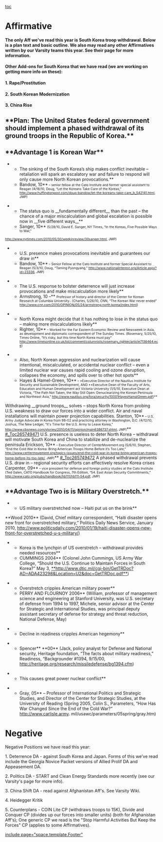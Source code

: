 [[toc]]
=Affirmative= 
====The only Aff we've read this year is South Korea troop withdrawal. Below is a plan text and basic outline. We also may read any other Affirmatives written by our Varsity teams this year. See their page for more information.==== 
==== ==== 
====Other Add-ons for South Korea that we have read (we are working on getting more info on these):==== 
==== ==== 
====1. Rape/Prostitution==== 
====2. South Korean Modernization==== 
====3. China Rise==== 

==**Plan: The United States federal government should implement a phased withdrawal of its ground troops in the Republic of Korea.**== 
== == 
==**Advantage 1 is Korean War**== 
**The sinking of the South Korea’s ship makes conflict inevitable – retaliation will spark an escalatory war and failure to respond will only cause more North Korean provocations.**
**Bandow, 10**<span style="font-size: 8pt;"> – senior fellow at the Cato Institute and former special assistant to Reagan (4/18/10, Doug, “Let the Koreans Take Care of the Koreas,” [[http://www.huffingtonpost.com/doug-bandow/let-the-koreans-take-care_b_542141.html]], JMP)</span>

**The status quo is __fundamentally different__ than the past – the chance of a major miscalculation and global escalation is possible now in __five different ways__**
**Sanger, 10**<span style="font-size: 8pt;"> (5/28/10, David E. Sanger, NY Times, “In the Koreas, Five Possible Ways to War,”</span>
<span style="font-size: 8pt;">[[http://www.nytimes.com/2010/05/30/weekinreview/30sanger.html]], JMP)</span>

**U.S. presence makes provocations inevitable and guarantees our draw in**
**Bandow, 10**<span style="font-size: 8pt;"> – Senior Fellow at the Cato Institute and former Special Assistant to Reagan (5/3/10, Doug, “Taming Pyongyang,” [[http://www.nationalinterest.org/Article.aspx?id=23336]], JMP)</span>

**The U.S. response to bolster deterrence will just increase provocations and make miscalculation more likely**
**Armstrong, 10 –** <span style="font-size: 8pt;">Professor of history and director of the Center for Korean Research at Columbia University.. (Charles, 5/26/10, CNN, “The Korean War never ended” [[http://www.cnn.com/2010/OPINION/05/24/armstrong.north.korea/index.html]])</span>

**North Korea might decide that it has nothing to lose in the status quo – making more miscalculations likely**
**Righter, 10**<span style="font-size: 8pt;"> – Worked for the Far Eastern Economic Review and Newsweek in Asia, as development and diplomatic correspondent of The Sunday Times. (Rosemary, 5/25/10, Times Online, “It’s risky, but this time North Korea must pay” [[http://www.timesonline.co.uk/tol/comment/columnists/rosemary_righter/article7136464.ece]])</span>

**Also, North Korean aggression and nuclearization will cause intentional, miscalculated, or accidental nuclear conflict – even a limited nuclear war causes rapid cooling and ozone disruption, collapses the economy, and spills over to other hot spots**
**Hayes & Hamel-Green, 10**<span style="font-size: 8pt;"> – *Executive Director of the Nautilus Institute for Security and Sustainable Development, AND **Executive Dean of the Faculty of Arts, Education and Human Development act Victoria University (1/5/10, Executive Dean at Victoria, “The Path Not Taken, the Way Still Open: Denuclearizing the Korean Peninsula and Northeast Asia,” <span style="color: windowtext; text-decoration: none;">[[http://www.nautilus.org/fora/security/10001HayesHamalGreen.pdf]]</span>)**</span>

Withdrawing __ground troops__ solves – stops North Korea from probing U.S. weakness to draw our forces into a wider conflict. Air and naval installations will maintain power projection capabilities.
Stanton, 10**<span style="font-size: 8pt;"> – U.S. Army Judge Advocate in Korea from 98-02 and practicing attorney in Washington, D.C. (4/12/10, Joshua, The New Ledger, “It's Time for the U.S. Army to Leave Korea,” [[http://www.cbsnews.com/stories/2010/04/11/opinion/main6386737.shtml]], JMP)</span>**
[[#_Toc265749471]]
U.S. presence is useless to deter North Korea – withdrawal will motivate South Korea and China to stabilize and de-nuclearize the peninsula
Erickson, 10**<span style="font-size: 8pt;"> – Executive Director of CenterMovement.org (5/6/10, Stephen, “End the Cold War in Korea: Bring American Troops Home Before it’s Too Late,” [[http://www.centermovement.org/topics-issues/end-the-cold-war-in-korea-bring-american-troops-home-before-its-too-late/]], JMP)</span>**
[[#_Toc265749472]]
A phased withdrawal prevents U.S. draw in – regional security efforts can effectively resolve Korea crises
Carpenter, 09**<span style="font-size: 8pt;"> – vice president for defense and foreign policy studies at the Cato Institute (Ted Galen, CATO Handbook for Congress, 7th Edition, “54. East Asian Security Commitments,” <span style="color: windowtext; text-decoration: none;">[[http://www.cato.org/pubs/handbook/hb111/hb111-54.pdf]]</span>, JMP)</span>

==**Advantage Two is is Military Overstretch.**== 

**US military overstretched now – Haiti put us on the brink**
<span class="tagChar">**Wood 2010**</span> (David, Chief military correspondent, “Haiti disaster opens new front for overstretched military,” Politics Daily News Service, January 2010, [[http://www.politicsdaily.com/2010/01/19/haiti-disaster-opens-new-front-for-overstretched-u-s-military/]]) 

**Korea is the lynchpin of US overstretch – withdrawal provides needed resources**
**CUMMINGS 2004** (Colonel John Cummings, US Army War College, “Should the U.S. Continue to Maintain Forces in South Korea?” May 3, [[http://www.dtic.mil/cgi-bin/GetTRDoc?AD=ADA423298&Location=U2&doc=GetTRDoc.pdf|**http://www.dtic.mil/cgi-bin/GetTRDoc?AD=ADA423298&Location=U2&doc=GetTRDoc.pdf**]]) 

**Overstretch cripples American military power**
**PERRY AND FLOURNOY 2006** (William, professor of management science and engineering at Stanford University, was U.S. secretary of defense from 1994 to 1997, Michele, senior advisor at the Center for Strategic and International Studies, was principal deputy assistant secretary of defense for strategy and threat reduction, National Defense, May)

**Decline in readiness cripples American hegemony**

**Spencer** **00** (Jack, policy analyst for Defense and National security, Heritage foundation, “The facts about military readiness,” Readiness, “Backgrounder #1394, 9/15/00, [[http://heritage.org/research/missiledefense/bg1394.cfm]]) 


**This causes great power nuclear conflict**

**Gray, 05** – Professor of International Politics and Strategic Studies, and Director of the Center for Strategic Studies, at the University of Reading (Spring 2005, Colin S., Parameters, “How Has War Changed Since the End of the Cold War?” http://www.carlisle.army. mil/usawc/parameters/05spring/gray.htm)


=Negative= 
Negative Positions we have read this year:

1. Deterrence DA - against South Korea and Japan. Forms of this we've read include the Georgia Novice Packet versions of Allied Prolif DA and Appeasement DA.

2. Politics DA - START and Clean Energy Standards more recently (see our Varsity's page for more info).

3. China Shift DA - read against Afghanistan Aff's. See Varsity Wiki.

4. Heidegger Kritik

5. Counterplans - COIN Lite CP (withdraws troops to 15K), Divide and Conquer CP (divides up our forces into smaller units) (both for Afghanistan Aff's); One generic CP we read is the "Stop Harmful Activities But Keep the Forces" CP (applies to some Affirmatives).

[[include page="space.template.Footer"]]